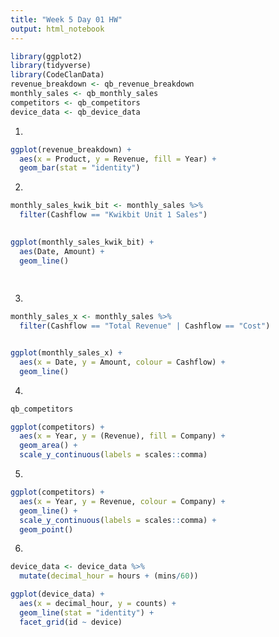```yaml
---
title: "Week 5 Day 01 HW"
output: html_notebook
---
```


```r
library(ggplot2)
library(tidyverse)
library(CodeClanData)
revenue_breakdown <- qb_revenue_breakdown
monthly_sales <- qb_monthly_sales
competitors <- qb_competitors
device_data <- qb_device_data

```


1.
```r
ggplot(revenue_breakdown) +
  aes(x = Product, y = Revenue, fill = Year) +
  geom_bar(stat = "identity")
```

2. 
```r
monthly_sales_kwik_bit <- monthly_sales %>% 
  filter(Cashflow == "Kwikbit Unit 1 Sales")
 

ggplot(monthly_sales_kwik_bit) +
  aes(Date, Amount) +
  geom_line()
  
  
```

3.
```r
monthly_sales_x <- monthly_sales %>% 
  filter(Cashflow == "Total Revenue" | Cashflow == "Cost")


ggplot(monthly_sales_x) +
  aes(x = Date, y = Amount, colour = Cashflow) +
  geom_line()
```

4.
```r
qb_competitors

ggplot(competitors) +
  aes(x = Year, y = (Revenue), fill = Company) +
  geom_area() +
  scale_y_continuous(labels = scales::comma)
```

5. 
```r
ggplot(competitors) +
  aes(x = Year, y = Revenue, colour = Company) +
  geom_line() +
  scale_y_continuous(labels = scales::comma) +
  geom_point()
```

6.
```r
device_data <- device_data %>% 
  mutate(decimal_hour = hours + (mins/60))

ggplot(device_data) +
  aes(x = decimal_hour, y = counts) +
  geom_line(stat = "identity") +
  facet_grid(id ~ device)
```

















